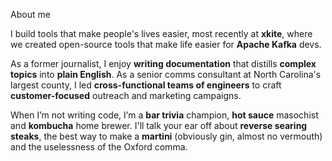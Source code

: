 
<SectionHeading>About me</SectionHeading>

I build tools that make people's lives easier, most recently at **xkite**, where we created open-source tools that make life easier for **Apache Kafka** devs.

As a former journalist, I enjoy **writing documentation** that distills **complex topics** into **plain English**. As a senior comms consultant at North Carolina's largest county, I led **cross-functional teams of engineers** to craft **customer-focused** outreach and marketing campaigns.

When I’m not writing code, I’m a **bar trivia** champion, **hot sauce** masochist and **kombucha** home brewer. I'll talk your ear off about **reverse searing steaks**, the best way to make a **martini** (obviously gin, almost no vermouth) and the uselessness of the Oxford comma.
